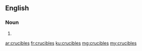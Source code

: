 ==English==

===Noun===
{{head|en|plural}}

# {{plural of|crucible|lang=en}}

[[ar:crucibles]]
[[fr:crucibles]]
[[ku:crucibles]]
[[mg:crucibles]]
[[my:crucibles]]